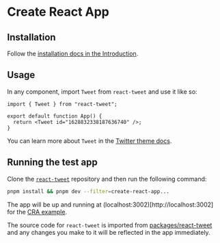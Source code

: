 # Create React App

## Installation

Follow the [installation docs in the Introduction](/#installation).

## Usage

In any component, import `Tweet` from `react-tweet` and use it like so:

```tsx
import { Tweet } from "react-tweet";

export default function App() {
  return <Tweet id="1628832338187636740" />;
}
```

You can learn more about `Tweet` in the [Twitter theme docs](/twitter-theme).

## Running the test app

Clone the [`react-tweet`](https://github.com/vercel-labs/react-tweet) repository and then run the following command:

```bash
pnpm install && pnpm dev --filter=create-react-app...
```

The app will be up and running at (localhost:3002)[http://localhost:3002] for the [CRA example](https://github.com/vercel-labs/react-tweet/tree/main/apps/create-react-app).

The source code for `react-tweet` is imported from [packages/react-tweet](https://github.com/vercel-labs/react-tweet/tree/main/packages/react-tweet) and any changes you make to it will be reflected in the app immediately.
